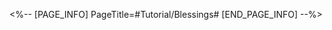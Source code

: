 <%-- [PAGE_INFO]
PageTitle=#Tutorial/Blessings#
[END_PAGE_INFO] --%>
{{Tutorial
|sort      = 910101
|title     = Blessings
|subtitle  = 
|type      = Simulated Universe
|about     = 
|image1    = Tutorial Blessings 1.png{{subst:void|<!--$UPLOAD:<<SpriteOutput/TutorialPic/TutorialPage_910101.png>-<Tutorial Blessings 1.png>-<Tutorial Files>>-->}}
|text1     = In Simulated Universe, {{Color|h|nobold=1|Blessings}} can be chosen after defeating enemies, which are effective only in the current exploration.
}}